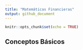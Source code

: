 ```yaml
---
title: "Matemáticas Financieras"
output: github_document
---
```


```r
knitr::opts_chunk$set(echo = TRUE)
```

## Conceptos Básicos
